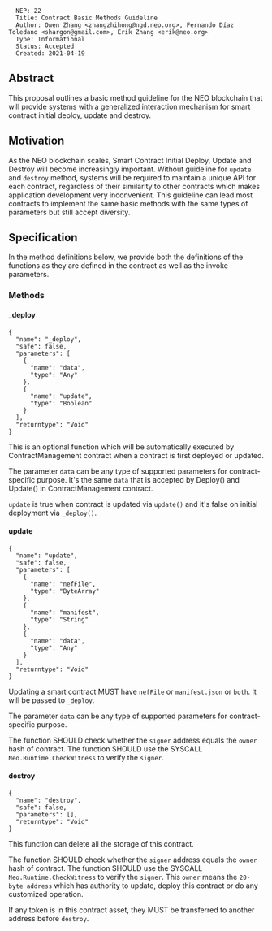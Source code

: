 <pre>
  NEP: 22
  Title: Contract Basic Methods Guideline
  Author: Owen Zhang <zhangzhihong@ngd.neo.org>, Fernando Díaz Toledano <shargon@gmail.com>, Erik Zhang <erik@neo.org>
  Type: Informational
  Status: Accepted
  Created: 2021-04-19
</pre>

==Abstract==

This proposal outlines a basic method guideline for the NEO blockchain that will provide systems with a generalized interaction mechanism for smart contract initial deploy, update and destroy.

==Motivation==

As the NEO blockchain scales, Smart Contract Initial Deploy, Update and Destroy will become increasingly important.  Without guideline for <code>update</code> and <code>destroy</code> method, systems will be required to maintain a unique API for each contract, regardless of their similarity to other contracts which makes application development very inconvenient. This guideline can lead most contracts to implement the same basic methods with the same types of parameters but still accept diversity.

==Specification==

In the method definitions below, we provide both the definitions of the functions as they are defined in the contract as well as the invoke parameters.

===Methods===

====_deploy====

<pre>
{
  "name": "_deploy",
  "safe": false,
  "parameters": [
    {
      "name": "data",
      "type": "Any"
    },
    {
      "name": "update",
      "type": "Boolean"
    }
  ],
  "returntype": "Void"
}
</pre>

This is an optional function which will be automatically executed by ContractManagement contract when a contract is first deployed or updated.

The parameter <code>data</code> can be any type of supported parameters for contract-specific purpose. It's the same <code>data</code> that is accepted by Deploy() and Update() in ContractManagement contract.

<code>update</code> is true when contract is updated via <code>update()</code> and it's false on initial deployment via <code>_deploy()</code>.

====update====

<pre>
{
  "name": "update",
  "safe": false,
  "parameters": [
    {
      "name": "nefFile",
      "type": "ByteArray"
    },
    {
      "name": "manifest",
      "type": "String"
    },
    {
      "name": "data",
      "type": "Any"
    }
  ],
  "returntype": "Void"
}
</pre>

Updating a smart contract MUST have <code>nefFile</code> or <code>manifest.json</code> or <code>both</code>. It will be passed to <code>_deploy</code>.

The parameter <code>data</code> can be any type of supported parameters for contract-specific purpose.

The function SHOULD check whether the <code>signer</code> address equals the <code>owner</code> hash of contract. The function SHOULD use the SYSCALL <code>Neo.Runtime.CheckWitness</code> to verify the <code>signer</code>.

====destroy====

<pre>
{
  "name": "destroy",
  "safe": false,
  "parameters": [],
  "returntype": "Void"
}
</pre>
This function can delete all the storage of this contract.

The function SHOULD check whether the <code>signer</code> address equals the <code>owner</code> hash of contract. The function SHOULD use the SYSCALL <code>Neo.Runtime.CheckWitness</code> to verify the <code>signer</code>.
This <code>owner</code> means the <code>20-byte address</code> which has authority to update, deploy this contract or do any customized operation.

If any token is in this contract asset, they MUST be transferred to another address before <code>destroy</code>.
